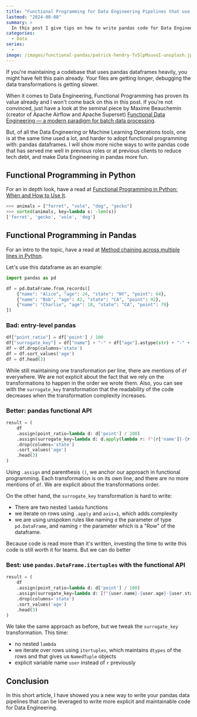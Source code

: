```yaml
---
title: "Functional Programming for Data Engineering Pipelines that use Python Pandas dataframes"
lastmod: "2024-08-08"
summary: >
  In this post I give tips on how to write pandas code for Data Engineering.
categories:
  - Data
series:
  -
image: /images/functional-pandas/patrick-hendry-Tv5lpMsuvoI-unsplash.jpg
---
```


If you're maintaining a codebase that uses pandas dataframes heavily, you might have felt this pain already.
Your files are getting longer, debugging the data transformations is getting slower.

When it comes to Data Engineering, Functional Programming has proven its value already and I won't come back on this in this post.
If you're not convinced, just have a look at the seminal piece by Maxime Beauchemin (creator of Apache Airflow and Apache Superset)
[Functional Data Engineering — a modern paradigm for batch data processing](https://maximebeauchemin.medium.com/functional-data-engineering-a-modern-paradigm-for-batch-data-processing-2327ec32c42a).

But, of all the Data Engineering or Machine Learning Operations tools, one is at the same time used a lot, and harder to adopt functional programming with: pandas dataframes.
I will show more niche ways to write pandas code that has served me well in previous roles or at previous clients to reduce tech debt, and make Data Engineering in pandas more fun.

## Functional Programming in Python

For an in depth look, have a read at [Functional Programming in Python: When and How to Use It](https://realpython.com/python-functional-programming/).

```python
>>> animals = ["ferret", "vole", "dog", "gecko"]
>>> sorted(animals, key=lambda s: -len(s))
['ferret', 'gecko', 'vole', 'dog']
```

## Functional Programming in Pandas

For an intro to the topic, have a read at [Method chaining across multiple lines in Python](https://note.nkmk.me/en/python-method-chain-line-break/).

Let's use this dataframe as an example:

```python
import pandas as pd

df = pd.DataFrame.from_records([
    {"name": "Alice", "age": 24, "state": "NY", "point": 64},
    {"name": "Bob", "age": 42, "state": "CA", "point": 92},
    {"name": "Charlie", "age": 18, "state": "CA", "point": 70}
])
```

### Bad: entry-level pandas

```python
df["point_ratio"] = df['point'] / 100
df["surrogate_key"] = df["name"] + "-" + df["age"].astype(str) + "-" + df["state"]
df = df.drop(columns='state')
df = df.sort_values('age')
df = df.head(3)
```

While still maintaining one transformation per line, there are mentions of `df` everywhere.
We are not explicit about the fact that we rely on the transformations to happen in the order we wrote them.
Also, you can see with the `surrogate_key` transformation that the readability of the code decreases when the transformation complexity increases.

### Better: pandas functional API

```python
result = (
    df
    .assign(point_ratio=lambda d: d['point'] / 100)
    .assign(surrogate_key=lambda d: d.apply(lambda r: f"{r['name']}-{r['age']}-{r['state']}", axis=1))
    .drop(columns='state')
    .sort_values('age')
    .head(3)
)
```

Using `.assign` and parenthesis `()`, we anchor our approach in functional programming.
Each transformation is on its own line, and there are no more mentions of `df`.
We are explicit about the transformations order.

On the other hand, the `surrogate_key` transformation is hard to write:

- There are two nested `lambda` functions
- we iterate on rows using `.apply` and `axis=1`, which adds complexity
- we are using unspoken rules like naming `d` the parameter of type `pd.DataFrame`, and naming `r` the parameter which
  is a "Row" of the dataframe.

Because code is read more than it's written, investing the time to write this code is still worth it for teams.
But we can do better

### Best: use `pandas.DataFrame.itertuples` with the functional API

```python
result = (
    df
    .assign(point_ratio=lambda d: d['point'] / 100)
    .assign(surrogate_key=lambda d: [f"{user.name}-{user.age}-{user.state}" for user in d.itertuples(name="User")])
    .drop(columns='state')
    .sort_values('age')
    .head(3)
)
```

We take the same approach as before, but we tweak the `surrogate_key` transformation.
This time:

- no nested `lambda`
- we iterate over rows using `itertuples`, which maintains `dtypes` of the rows and that gives us `NamedTuple` objects
- explicit variable name `user` instead of `r` previously

## Conclusion

In this short article, I have showed you a new way to write your pandas data pipelines that can be leveraged to write more explicit and maintainable code for Data Engineering.
